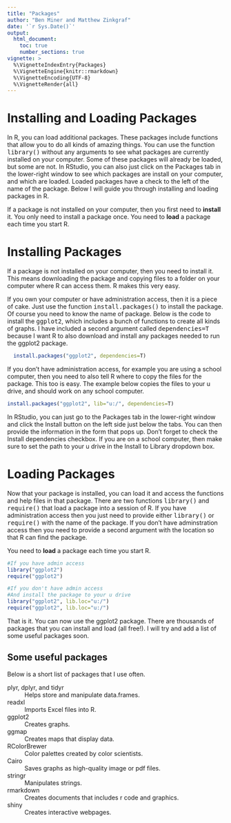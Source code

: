 ```yaml
---
title: "Packages"
author: "Ben Miner and Matthew Zinkgraf"
date: '`r Sys.Date()`'
output:
  html_document:
    toc: true
    number_sections: true
vignette: >
  %\VignetteIndexEntry{Packages}
  %\VignetteEngine{knitr::rmarkdown}
  %\VignetteEncoding{UTF-8}
  %\VignetteRender{all}
---
```




<h1>Installing and Loading Packages</h1>

In R, you can load additional packages.  These packages include functions that allow you to do all kinds of amazing things.  You can use the function <samp>library()</samp> without any arguments to see what packages are currently installed on your computer.  Some of these packages will already be loaded, but some are not.  In RStudio, you can also just click on the Packages tab in the lower-right window to see which packages are install on your computer, and which are loaded.  Loaded packages have a check to the left of the name of the package.  Below I will guide you through installing and loading packages in R.  

<div class="alert alert-info" role="alert">
  If a package is not installed on your computer, then you first need to <b>install</b> it.  You only need to install a package once.  You need to <b>load</b> a package each time you start R.  
</div>

# Installing Packages

If a package is not installed on your computer, then you need to install it.  This means downloading the package and copying files to a folder on your computer where R can access them.  R makes this very easy.  

If you own your computer or have administration access, then it is a piece of cake.  Just use the function <samp>install.packages()</samp> to install the package.  Of course you need to know the name of package.  Below is the code to install the <samp>ggplot2</samp>, which includes a bunch of functions to create all kinds of graphs. I have included a second argument called <samp>dependencies=T</samp> because I want R to also download and install any packages needed to run the ggplot2 package.    

```r
  install.packages("ggplot2", dependencies=T)
```

If you don't have administration access, for example you are using a school computer, then you need to also tell R where to copy the files for the package.  This too is easy.  The example below copies the files to your u drive, and should work on any school computer.  

```r
install.packages("ggplot2", lib="u:/", dependencies=T)
```

In RStudio, you can just go to the Packages tab in the lower-right window and click the Install button on the left side just below the tabs.  You can then provide the information in the form that pops up.  Don't forget to check the Install dependencies checkbox.  If you are on a school computer, then make sure to set the path to your u drive in the Install to Library dropdown box.  


# Loading Packages

Now that your package is installed, you can load it and access the functions and help files in that package.  There are two functions <samp>library()</samp> and <samp>require()</samp> that load a package into a session of R.  If you have administration access then you just need to provide either <samp>library()</samp> or <samp>require()</samp> with the name of the package.  If you don't have adminstration access then you need to provide a second argument with the location so that R can find the package.  

<div class="alert alert-info" role="alert">
  You need to <b>load</b> a package each time you start R.  
</div>

```r
#If you have admin access
library("ggplot2")
require("ggplot2")

#If you don't have admin access
#And install the package to your u drive
library("ggplot2", lib.loc="u:/")
require("ggplot2", lib.loc="u:/")
```

That is it.  You can now use the ggplot2 package.  There are thousands of packages that you can install and load (all free!).  I will try and add a list of some useful packages soon.  

<h2>Some useful packages</h2>
Below is a short list of packages that I use often.  

<dl class="dl-horizontal">
  <dt>plyr, dplyr, and tidyr</dt>
  <dd>Helps store and manipulate data.frames.</dd>
  <dt>readxl</dt>
  <dd>Imports Excel files into R.</dd>
  <dt>ggplot2</dt>
  <dd>Creates graphs.</dd>
  <dt>ggmap</dt>
  <dd>Creates maps that display data.</dd>
  <dt>RColorBrewer</dt>
  <dd>Color palettes created by color scientists.</dd>
  <dt>Cairo</dt>
  <dd>Saves graphs as high-quality image or pdf files.</dd>
  <dt>stringr</dt>
  <dd>Manipulates strings.</dd>
  <dt>rmarkdown</dt>
  <dd>Creates documents that includes r code and graphics.</dd>
  <dt>shiny</dt>
  <dd>Creates interactive webpages.</dd>
</dl>


